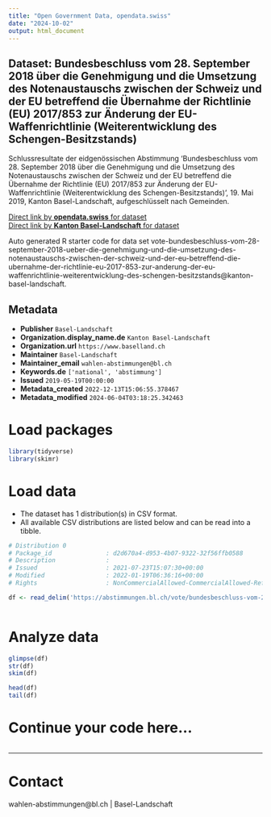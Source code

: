```yaml
---
title: "Open Government Data, opendata.swiss"
date: "2024-10-02"
output: html_document
---
```


## Dataset: Bundesbeschluss vom 28. September 2018 über die Genehmigung und die Umsetzung des Notenaustauschs zwischen der Schweiz und der EU betreffend die Übernahme der Richtlinie (EU) 2017/853 zur Änderung der EU-Waffenrichtlinie (Weiterentwicklung des Schengen-Besitzstands)

Schlussresultate der eidgenössischen Abstimmung 'Bundesbeschluss vom 28. September 2018 über die Genehmigung und die Umsetzung des Notenaustauschs zwischen der Schweiz und der EU betreffend die Übernahme der Richtlinie (EU) 2017/853 zur Änderung der EU-Waffenrichtlinie (Weiterentwicklung des Schengen-Besitzstands) ', 19. Mai 2019, Kanton Basel-Landschaft, aufgeschlüsselt nach Gemeinden.

[Direct link by **opendata.swiss** for dataset](https://opendata.swiss/de/dataset/bundesbeschluss-vom-28-september-2018-uber-die-genehmigung-und-die-umsetzung-des-notenaustausch1)<br>
[Direct link by **Kanton Basel-Landschaft** for dataset](https://abstimmungen.bl.ch/vote/bundesbeschluss-vom-28-september-2018-ueber-die-genehmigung-und-die-umsetzung-des-notenaustauschs-zwischen-der-schweiz-und-der-eu-betreffend-die-ubernahme-der-richtlinie-eu-2017-853-zur-anderung-der-eu-waffenrichtlinie-weiterentwicklung-des-schengen-besitzstands/data)

Auto generated R starter code for data set vote-bundesbeschluss-vom-28-september-2018-ueber-die-genehmigung-und-die-umsetzung-des-notenaustauschs-zwischen-der-schweiz-und-der-eu-betreffend-die-ubernahme-der-richtlinie-eu-2017-853-zur-anderung-der-eu-waffenrichtlinie-weiterentwicklung-des-schengen-besitzstands@kanton-basel-landschaft.

## Metadata

- **Publisher** `Basel-Landschaft`
- **Organization.display_name.de** `Kanton Basel-Landschaft`
- **Organization.url** `https://www.baselland.ch`
- **Maintainer** `Basel-Landschaft`
- **Maintainer_email** `wahlen-abstimmungen@bl.ch`
- **Keywords.de** `['national', 'abstimmung']`
- **Issued** `2019-05-19T00:00:00`
- **Metadata_created** `2022-12-13T15:06:55.378467`
- **Metadata_modified** `2024-06-04T03:18:25.342463`


# Load packages

```r

library(tidyverse)
library(skimr)

```

# Load data

-   The dataset has 1 distribution(s) in CSV format.
-   All available CSV distributions are listed below and can be read into a tibble.

```r

# Distribution 0
# Package_id               : d2d670a4-d953-4b07-9322-32f56ffb0588
# Description              : 
# Issued                   : 2021-07-23T15:07:30+00:00
# Modified                 : 2022-01-19T06:36:16+00:00
# Rights                   : NonCommercialAllowed-CommercialAllowed-ReferenceRequired

df <- read_delim('https://abstimmungen.bl.ch/vote/bundesbeschluss-vom-28-september-2018-ueber-die-genehmigung-und-die-umsetzung-des-notenaustauschs-zwischen-der-schweiz-und-der-eu-betreffend-die-ubernahme-der-richtlinie-eu-2017-853-zur-anderung-der-eu-waffenrichtlinie-weiterentwicklung-des-schengen-besitzstands/data-csv')



```

# Analyze data

```r

glimpse(df)
str(df)
skim(df)

head(df)
tail(df)

```

# Continue your code here...

```r

```

------------------------------------------------------------------------

# Contact

wahlen-abstimmungen@bl.ch | Basel-Landschaft
